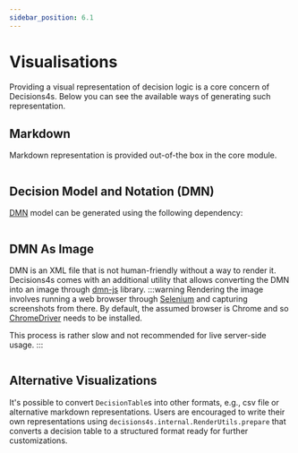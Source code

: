 ```yaml
---
sidebar_position: 6.1
---
```


# Visualisations

Providing a visual representation of decision logic is a core concern of Decisions4s.
Below you can see the available ways of generating such representation.

## Markdown

Markdown representation is provided out-of-the box in the core module.

```scala file=./main/scala/decisions4s/example/docs/RenderingExample.scala start=start_markdown end=end_markdown
```

## Decision Model and Notation (DMN)

[DMN](https://en.wikipedia.org/wiki/Decision_Model_and_Notation) model can be generated using the following dependency:


<SbtDependency moduleName="decisions4s-dmn"/>

```scala file=./main/scala/decisions4s/example/docs/RenderingExample.scala start=start_dmn_raw end=end_dmn_raw
```

## DMN As Image

DMN is an XML file that is not human-friendly without a way to render it.
Decisions4s comes with an additional utility that allows converting the DMN into an image through [dmn-js](https://github.com/bpmn-io/dmn-js) library.
:::warning
Rendering the image involves running a web browser through [Selenium](https://www.selenium.dev/) and capturing screenshots from there.
By default, the assumed browser is Chrome and so [ChromeDriver](https://developer.chrome.com/docs/chromedriver) needs to be installed.

This process is rather slow and not recommended for live server-side usage.
:::

<SbtDependency moduleName="decisions4s-dmn-to-image"/>

```scala file=./main/scala/decisions4s/example/docs/RenderingExample.scala start=start_dmn_image end=end_dmn_image
```

## Alternative Visualizations

It's possible to convert `DecisionTable`s into other formats, e.g., csv file or alternative markdown representations.
Users are encouraged
to write their own representations
using `decisions4s.internal.RenderUtils.prepare`
that converts a decision table to a structured format ready for further customizations.